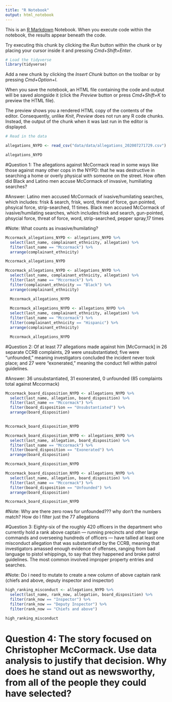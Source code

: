 ```yaml
---
title: "R Notebook"
output: html_notebook
---
```


This is an [R Markdown](http://rmarkdown.rstudio.com) Notebook. When you execute code within the notebook, the results appear beneath the code. 

Try executing this chunk by clicking the *Run* button within the chunk or by placing your cursor inside it and pressing *Cmd+Shift+Enter*. 

```r
# Load the tidyverse
library(tidyverse)
```


Add a new chunk by clicking the *Insert Chunk* button on the toolbar or by pressing *Cmd+Option+I*.

When you save the notebook, an HTML file containing the code and output will be saved alongside it (click the *Preview* button or press *Cmd+Shift+K* to preview the HTML file). 

The preview shows you a rendered HTML copy of the contents of the editor. Consequently, unlike *Knit*, *Preview* does not run any R code chunks. Instead, the output of the chunk when it was last run in the editor is displayed.


```r
# Read in the data

allegations_NYPD <- read_csv("data/data/allegations_202007271729.csv")

allegations_NYPD
```

#Question 1: The allegations against McCormack read in some ways like those against many other cops in the NYPD: that he was destructive in searching a home or overly physical with someone on the street. How often did Black and Latino men accuse McCormack of invasive, humiliating searches?

#Answer: Latino men accused McCormack of ivasive/humilating searches, which includes: frisk & search, frisk, word, threat of force, gun pointed, phsyical force, strip-searched, 11 times. Black men accused McCormack of ivasive/humilating searches, which includes:frisk and search, gun-pointed, phsycial force, threat of force, word, strip-searched, pepper spray,17 times 

#Note: What counts as invasive/humilating?
```r
Mccormack_allegations_NYPD <- allegations_NYPD %>%
  select(last_name, complainant_ethnicity, allegation) %>%
  filter(last_name == "Mccormack") %>%
  arrange(complainant_ethnicity)

Mccormack_allegations_NYPD

Mccormack_allegations_NYPD <- allegations_NYPD %>%
  select(last_name, complainant_ethnicity, allegation) %>%
  filter(last_name == "Mccormack") %>%
  filter(complainant_ethnicity == "Black") %>%
  arrange(complainant_ethnicity)

  Mccormack_allegations_NYPD
  
  Mccormack_allegations_NYPD <- allegations_NYPD %>%
  select(last_name, complainant_ethnicity, allegation) %>%
  filter(last_name == "Mccormack") %>%
  filter(complainant_ethnicity == "Hispanic") %>%
  arrange(complainant_ethnicity)

  Mccormack_allegations_NYPD
```

#Question 2: Of at least 77 allegations made against him [McCormack] in 26 separate CCRB complaints, 29 were unsubstantiated; five were “unfounded,” meaning investigators concluded the incident never took place; and 27 were “exonerated,” meaning the conduct fell within patrol guidelines. 

#Answer: 36 unsubstantiated, 31 exonerated, 0 unfounded (85 complaints total against Mccormack)

```r
Mccormack_board_disposition_NYPD <- allegations_NYPD %>%
  select(last_name, allegation, board_disposition) %>%
  filter(last_name == "Mccormack") %>%
  filter(board_disposition == "Unsubstantiated") %>%
  arrange(board_disposition)
  

Mccormack_board_disposition_NYPD

Mccormack_board_disposition_NYPD <- allegations_NYPD %>%
  select(last_name, allegation, board_disposition) %>%
  filter(last_name == "Mccormack") %>%
  filter(board_disposition == "Exonerated") %>%
  arrange(board_disposition)

Mccormack_board_disposition_NYPD

Mccormack_board_disposition_NYPD <- allegations_NYPD %>%
  select(last_name, allegation, board_disposition) %>%
  filter(last_name == "Mccormack") %>%
  filter(board_disposition == "Unfounded") %>%
  arrange(board_disposition)

Mccormack_board_disposition_NYPD
```
#Note: Why are there zero rows for unfounded??? why don't the numbers match? How do I filter just the 77 allegations

#Question 3: Eighty-six of the roughly 420 officers in the department who currently hold a rank above captain — running precincts and other large commands and overseeing hundreds of officers — have tallied at least one misconduct allegation that was substantiated by the CCRB, meaning that investigators amassed enough evidence of offenses, ranging from bad language to pistol whippings, to say that they happened and broke patrol guidelines. The most common involved improper property entries and searches.

#Note: Do i need to mutate to create a new column of above captain rank (chiefs and above, deputy inspector and inspector)

```r
high_ranking_misconduct <- allegations_NYPD %>%
  select(last_name, rank_now, allegation, board_disposition) %>%
  filter(rank_now == "Inspector") %>%
  filter(rank_now == "Deputy Inspector") %>%
  filter(rank_now == "Chiefs and above") 

high_ranking_misconduct
```

# Question 4: The story focused on Christopher McCormack. Use data analysis to justify that decision. Why does he stand out as newsworthy, from all of the people they could have selected?

```r


```






